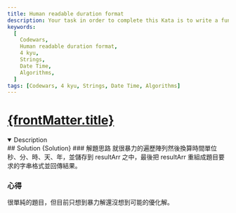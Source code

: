 ```yaml
---
title: Human readable duration format
description: Your task in order to complete this Kata is to write a function which formats a duration, given as a number of seconds, in a human-friendly way.
keywords:
  [
    Codewars,
    Human readable duration format,
    4 kyu,
    Strings,
    Date Time,
    Algorithms,
  ]
tags: [Codewars, 4 kyu, Strings, Date Time, Algorithms]
---
```


# [{frontMatter.title}](https://www.codewars.com/kata/52742f58faf5485cae000b9a/train/javascript)


<DifficultyBadge kyu={4} />

<Tabs>
  <TabItem value="description" label="題目描述" default>
    <details open>
      <summary>Description</summary>
        <Description />
    </details> 
  </TabItem>

  <TabItem value="solution" label="解答">
   ## Solution
    <CodeBlock language="js">{Solution}</CodeBlock>
  </TabItem>
</Tabs>
### 解題思路
就很暴力的遍歷陣列然後換算時間單位秒、分、時、天、年，並儲存到 resultArr 之中，最後把 resultArr 重組成題目要求的字串格式並回傳結果。

### 心得

很單純的題目，但目前只想到暴力解還沒想到可能的優化解。
